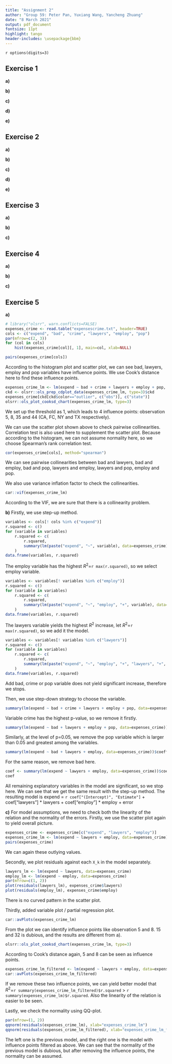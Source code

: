 ```yaml
---
title: "Assignment 2"
author: "Group 59: Peter Pan, Yuxiang Wang, Yancheng Zhuang"
date: "8 March 2021"
output: pdf_document
fontsize: 11pt
highlight: tango
header-includes: \usepackage{bbm}
---
```


`r options(digits=3)`

## Exercise 1 
<!--
If left alone bread will become moldy, rot or decay otherwise. 
To investigate the influence of temperature and humidity on this process, 
the time to decay was measured for 18 slices of white bread, 
which were placed in 3 different environments and humidified or not. 
The data are given in the file bread.txt, with 
    the first column time to decay in hours, 
    the second column the environment (cold, warm or intermediate temperature),  
    the third column the humidity.
-->

**a)** 
<!--
The 18 slices came from a single loaf, but were randomized to the 6 combinations of conditions. 
Present an R-code for this randomization process.
-->

**b)** 
<!--
Make two boxplots of hours versus the two factors and two interaction plots 
(keeping the two factors fixed in turn).
-->

**c)** 
<!--
Perform an analysis of variance to test for effect of the factors temperature, humidity, and their interaction. 
Describe the interaction effect in words.
-->

**d)** 
<!--
Which of the two factors has the greatest (numerical) influence on the decay? 
Is this a good question?
-->

**e)** 
<!--
Check the model assumptions by using relevant diagnostic tools. 
Are there any outliers?
-->

## Exercise 2 
<!--
A researcher is interested in the time it takes a student to find a certain product on the internet using a search engine. 
There are three different types of interfaces with the search engine and especially the effect of these interfaces is of importance. 
There are five different types of students, indicating their level of computer skill
(the lower the value of this indicator, the better the computer skill of the corresponding student). 
Fifteen students are selected; three from each group with a certain level of computer skill. 
The data is given in the file search.txt. 
Assume that the experiment was run according to a randomized block design which you make in a). 
(Beware that the levels of the factors are coded by numbers.)
-->

**a)** 
<!--
Number the selected students 1 to 15 and 
show how (by using R) the students could be randomized to the interfaces in a randomized block design.
-->

**b)** 
<!--
Test the null hypothesis that the search time is the same for all interfaces. 
What type of interface does require the longest search time? 
For which combination of skill level and type of interface is the search time the shortest? 
Estimate the time it takes a typical user of skill level 3 to find the product on the website if the website uses interface 3.
-->

**c)** 
<!--
Check the model assumptions by using relevant diagnostic tools.
-->

**d)** 
<!--
Perform the Friedman test to test whether there is an effect of interface.
-->

**e)** 
<!--
Test the null hypothesis that the search time is the same for all interfaces by a one-way ANOVA test, ignoring the variable skill. 
Is it right/wrong or useful/not useful to perform this test on this dataset?
-->

## Exercise 3
<!--
In a study on the effect of feedingstuffs on lactation, 
a sample of nine cows were fed with two types of food, and their milk production was measured. 
All cows were fed both types of food, during two periods, 
with a neutral period in-between to try and wash out carry-over effects. 
The order of the types of food was randomized over the cows. 
The observed data can be found in the file cow.txt, where A and B refer to the types of feedingstuffs.
-->

**a)** 
<!--
Test whether the type of feedingstuffs influences milk production using an ordinary “fixed effects” model, fitted with lm. 
Estimate the difference in milk production.
-->

**b)** 
<!--
Repeat a) and b) by performing a mixed effects analysis, modelling the cow effect as a random effect (use the function lmer). 
Compare your results to the results found by using a fixed effects model. 
(You will need to install the R-package lme4, which is not included in the standard distribution of R.)
-->

**c)** 
<!--
Study the commands:
> attach(cow)
> t.test(milk[treatment=="A"], milk[treatment=="B"], paired=TRUE)
Does this produce a valid test for a difference in milk production? 
Is its conclusion compatible with the one obtained in a)? 
Why?
-->

## Exercise 4
<!--
Stochastic models for word counts are used in quantitative studies on literary styles. 
Statistical analysis of the counts can, for example, be used to solve controversies about true authorships. 
Another example is the analysis of word frequencies in relation to Jane Austen’s novel Sanditon. 
At the time Austen died, this novel was only partly completed. 
Austen, however, had made a summary for the remaining part. 
An admirer of Austen’s work finished the novel, imitating Austen’s style as much as possible. 
The file austen.txt contains counts of different words in some of Austen’s novels: 
    chapters 1 and 3 of Sense and Sensibility (stored in the Sense column), 
    chapters 1, 2 and 3 of Emma (column Emma), 
    chapters 1 and 6 of Sanditon (both written by Austen herself, column Sand1) and 
    chapters 12 and 24 of Sanditon (both written by the admirer, Sand2).
-->

**a)** 
<!--
Discuss whether a contingency table test for independence or for homogeneity is most appropriate here.
-->

**b)** 
<!--
Using the given data set, investigate whether Austen herself was consistent in her different novels.
Where are the main inconsistencies?
-->

**c)** 
<!--
Was the admirer successful in imitating Austen’s style? 
Perform a test including all data. 
If he was not successful, where are the differences?
-->

## Exercise 5
<!--
The data in expensescrime.txt were obtained to 
determine factors related to state expenditures on criminal activities (courts, police, etc.) 
The variables are: 
    state (indicating the state in the USA), 
    expend (state expenditures on criminal activities in $1000), 
    bad (crime rate per 100000), 
    crime (number of persons under criminal supervision), 
    lawyers (number of lawyers in the state), 
    employ (number of persons employed in the state),  
    pop (population of the state in 1000). 
In the regression analysis, take 
    expend as response variable, 
    bad, crime, lawyers, employ and pop as explanatory variables.
-->

**a)** 
<!--
Make some graphical summaries of the data. 
Investigate the problem of potential and influence points, and the problem of collinearity.
-->
```r
# library("olsrr", warn.conflicts=FALSE)
expenses_crime <- read.table("expensescrime.txt", header=TRUE)
cols <- c("expend", "bad", "crime", "lawyers", "employ", "pop")
par(mfrow=c(2, 3))
for (col in cols)
    hist(expenses_crime[col][, 1], main=col, xlab=NULL)
```

```r
pairs(expenses_crime[cols])
```

According to the histogram plot and scatter plot, 
we can see bad, lawyers, employ and pop variables have influence points. 
We use Cook's distance here to find these influence points. 

```r
expenses_crime_lm <- lm(expend ~ bad + crime + lawyers + employ + pop, data=expenses_crime)
ckd <- olsrr::ols_prep_cdplot_data(expenses_crime_lm, type=3)$ckd
expenses_crime[ckd[ckd$color=="outlier", c("obs")], c("state")]
olsrr::ols_plot_cooksd_chart(expenses_crime_lm, type=3)
```

We set up the threshold as 1, which leads to 4 influence points: 
observation 5, 8, 35 and 44 (CA, FC, NY and TX respectively). 

We can use the scatter plot shown above to check pairwise collinearities. 
Correlation test is also used here to supplement the scatter plot. 
Because according to the histogram, we can not assume normality here, 
so we choose Spearman's rank correlation test. 

```r
cor(expenses_crime[cols], method="spearman")
```

We can see pairwise collinearities between 
bad and lawyers, bad and employ, bad and pop, 
lawyers and employ, lawyers and pop, employ and pop. 

We also use variance inflation factor to check the collinearities. 

```r
car::vif(expenses_crime_lm)
```

According to the VIF, we are sure that there is a collinearity problem. 

**b)** 
<!--
Fit a linear regression model to the data. 
Use both the step-up and the step-down method to find the best model. 
If step-up and step-down yield two different models, choose one and motivate your choice. 
-->
Firstly, we use step-up method. 

```r
variables <- cols[! cols %in% c("expend")]
r.squared <- c()
for (variable in variables)
    r.squared <- c(
        r.squared, 
        summary(lm(paste("expend", "~", variable), data=expenses_crime))$r.squared
    )
data.frame(variables, r.squared)
```

The employ variable has the highest $R^2$=`r max(r.squared)`, so we select employ variable.

```r
variables <- variables[! variables %in% c("employ")]
r.squared <- c()
for (variable in variables)
    r.squared <- c(
        r.squared, 
        summary(lm(paste("expend", "~", "employ", "+", variable), data=expenses_crime))$r.squared
    )
data.frame(variables, r.squared)
```

The lawyers variable yields the highest $R^2$ increase, let $R^2$=`r max(r.squared)`, so we add it the model. 

```r
variables <- variables[! variables %in% c("lawyers")]
r.squared <- c()
for (variable in variables)
    r.squared <- c(
        r.squared, 
        summary(lm(paste("expend", "~", "employ", "+", "lawyers", "+", variable), data=expenses_crime))$r.squared
    )
data.frame(variables, r.squared)
```

Add bad, crime or pop variable does not yield significant increase, therefore we stops. 

Then, we use step-down strategy to choose the variable. 

```r
summary(lm(expend ~ bad + crime + lawyers + employ + pop, data=expenses_crime))$coefficients
```

Variable crime has the highest p-value, so we remove it firstly. 

```r
summary(lm(expend ~ bad + lawyers + employ + pop, data=expenses_crime))$coefficients
```

Similarly, at the level of p=0.05, 
we remove the pop variable which is larger than 0.05 and greatest among the variables. 

```r
summary(lm(expend ~ bad + lawyers + employ, data=expenses_crime))$coefficients
```

For the same reason, we remove bad here. 

```r
coef <- summary(lm(expend ~ lawyers + employ, data=expenses_crime))$coefficients
coef
```

All remaining explanatory variables in the model are significant, so we stop here. 
We can see that we get the same result with the step-up method. 
The resulting model is 
expend = `r coef["(Intercept)", "Estimate"]` + coef["lawyers"] * lawyers + coef["employ"] * employ + error

**c)** 
<!--
Check the model assumptions by using relevant diagnostic tools. 
-->
For model assumptions, we need to check both the linearity of the relation and the normality of the errors. 
Firstly, we use the scatter plot again to yield overall picture.

```r
expenses_crime <- expenses_crime[c("expend", "lawyers", "employ")]
expenses_crime_lm <- lm(expend ~ lawyers + employ, data=expenses_crime)
pairs(expenses_crime)
```

We can again these outlying values. 

Secondly, we plot residuals against each `X_k` in the model separately. 
```r
lawyers_lm <- lm(expend ~ lawyers, data=expenses_crime)
employ_lm <- lm(expend ~ employ, data=expenses_crime)
par(mfrow=c(1, 2))
plot(residuals(lawyers_lm), expenses_crime$lawyers)
plot(residuals(employ_lm), expenses_crime$employ)
```

There is no curved pattern in the scatter plot. 

Thirdly, added variable plot / partial regression plot. 

```r
car::avPlots(expenses_crime_lm)
```

From the plot we can identify influence points like observation 5 and 8.
15 and 32 is dubious, and the results are different from a). 

```r
olsrr::ols_plot_cooksd_chart(expenses_crime_lm, type=3)
```

According to Cook's distance again, 5 and 8 can be seen as influence points. 

```r
expenses_crime_lm_filtered <- lm(expend ~ lawyers + employ, data=expenses_crime[-c(5, 8), ])
car::avPlots(expenses_crime_lm_filtered)
```

If we remove these two influence points, 
we can yield better model that 
$R^2$=`r summary(expenses_crime_lm_filtered)$r.squared` > `r summary(expenses_crime_lm)$r.squared`.
Also the linearity of the relation is easier to be seen. 

Lastly, we check the normality using QQ-plot. 

```r
par(mfrow=(1, 2))
qqnorm(residuals(expenses_crime_lm), xlab="expenses_crime_lm")
qqnorm(residuals(expenses_crime_lm_filtered), xlab="expenses_crime_lm_filtered")
```

The left one is the previous model, and the right one is the model with influence points filtered as above. 
We can see that the normality of the previous model is dubious, 
but after removing the influence points, the normality can be assumed. 
